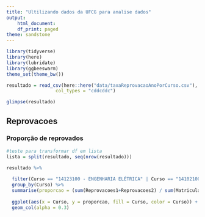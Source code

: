 ```yaml
---
title: "Ultilizando dados da UFCG para analise dados"
output:
    html_document:
    df_print: paged
theme: sandstone
---
```


```r
library(tidyverse)
library(here)
library(lubridate)
library(ggbeeswarm)
theme_set(theme_bw())
```

```r
resultado = read_csv(here::here("data/taxaReprovacaoAnoPorCurso.csv"), 
                  col_types = "cddcddc")

glimpse(resultado)
```

## Reprovacoes

### Proporção de reprovados 
```r
#teste para transformar df em lista
lista = split(resultado, seq(nrow(resultado)))

resultado %>%
  
  filter(Curso == "14123100 - ENGENHARIA ELÉTRICA" | Curso == "14102100 - CIÊNCIA DA COMPUTAÇÃO - D" | Curso == "15122100 - ENGENHARIA CIVIL - D")%>%
  group_by(Curso) %>%
  summarise(proporcao = (sum(Reprovacoes1+Reprovacoes2) / sum(Matriculas1 + Matriculas2) * 100)) %>%
  
  ggplot(aes(x = Curso, y = proporcao, fill = Curso, color = Curso)) +
  geom_col(alpha = 0.3)
  

```

